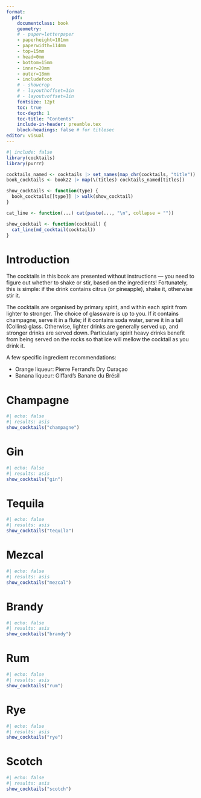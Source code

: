 ```yaml
---
format: 
  pdf:
    documentclass: book
    geometry: 
    # - paper=letterpaper
    - paperheight=181mm
    - paperwidth=114mm
    - top=15mm
    - head=0mm
    - bottom=15mm
    - inner=20mm
    - outer=18mm
    - includefoot
    # - showcrop
    # - layouthoffset=1in
    # - layoutvoffset=1in
    fontsize: 12pt
    toc: true
    toc-depth: 1
    toc-title: "Contents"
    include-in-header: preamble.tex
    block-headings: false # for titlesec
editor: visual
---
```


```r
#| include: false
library(cocktails)
library(purrr)

cocktails_named <- cocktails |> set_names(map_chr(cocktails, "title"))
book_cocktails <- book22 |> map(\(titles) cocktails_named[titles])

show_cocktails <- function(type) {
  book_cocktails[[type]] |> walk(show_cocktail)
}

cat_line <- function(...) cat(paste(..., "\n", collapse = "")) 

show_cocktail <- function(cocktail) {
  cat_line(md_cocktail(cocktail))
}
```

# Introduction

\RaggedRight
The cocktails in this book are presented without instructions --- you need to figure out whether to shake or stir, based on the ingredients! Fortunately, this is simple: if the drink contains citrus (or pineapple), shake it, otherwise stir it.

The cocktails are organised by primary spirit, and within each spirit from lighter to stronger. The choice of glassware is up to you. If it contains champagne, serve it in a flute; if it contains soda water, serve it in a tall (Collins) glass. Otherwise, lighter drinks are generally served up, and stronger drinks are served down. Particularly spirit heavy drinks benefit from being served on the rocks so that ice will mellow the cocktail as you drink it. 

A few specific ingredient recommendations:

* Orange liqueur: Pierre Ferrand's Dry Curaçao
* Banana liqueur: Giffard's Banane du Brésil

# Champagne

```r
#| echo: false
#| results: asis
show_cocktails("champagne")
```

# Gin

```r
#| echo: false
#| results: asis
show_cocktails("gin")
```

# Tequila

```r
#| echo: false
#| results: asis
show_cocktails("tequila")
```

# Mezcal

```r
#| echo: false
#| results: asis
show_cocktails("mezcal")
```

# Brandy

```r
#| echo: false
#| results: asis
show_cocktails("brandy")
```

# Rum

```r
#| echo: false
#| results: asis
show_cocktails("rum")
```

# Rye

```r
#| echo: false
#| results: asis
show_cocktails("rye")
```

# Scotch

```r
#| echo: false
#| results: asis
show_cocktails("scotch")
```

\cleardoublepage
\addcontentsline{toc}{chapter}{Index}
\myindexfont
\printindex

